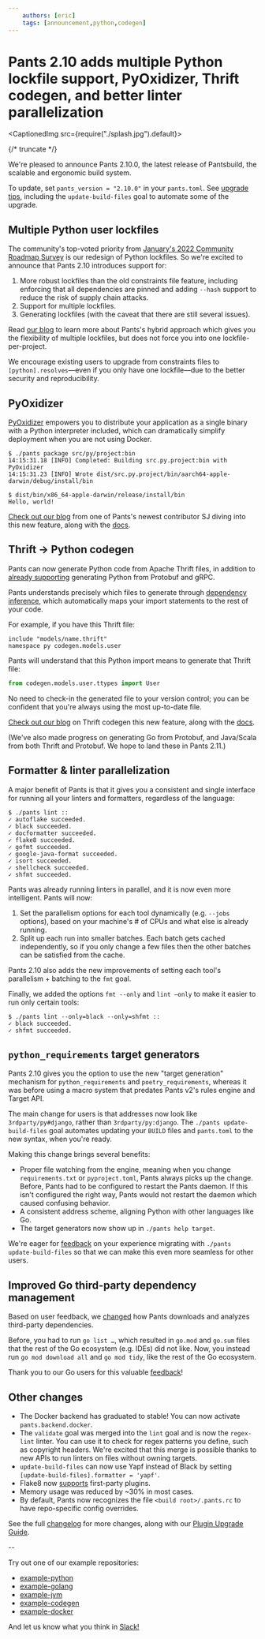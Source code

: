 ```yaml
---
    authors: [eric]
    tags: [announcement,python,codegen]
---
```


# Pants 2.10 adds multiple Python lockfile support, PyOxidizer, Thrift codegen, and better linter parallelization

<CaptionedImg src={require("./splash.jpg").default}></CaptionedImg>

{/* truncate */}

We're pleased to announce Pants 2.10.0, the latest release of Pantsbuild, the scalable and ergonomic build system.

To update, set `pants_version = "2.10.0"` in your `pants.toml`. See [upgrade tips](https://www.pantsbuild.org/docs/upgrade-tips), including the `update-build-files` goal to automate some of the upgrade.

## Multiple Python user lockfiles

The community's top-voted priority from [January's 2022 Community Roadmap Survey](../2022-03-21-the-2022-annual-community-survey-is-a-wrap-and-the-results-are-in/index.mdx) is our redesign of Python lockfiles. So we're excited to announce that Pants 2.10 introduces support for:

1.  More robust lockfiles than the old constraints file feature, including enforcing that all dependencies are pinned and adding `--hash` support to reduce the risk of supply chain attacks.
2.  Support for multiple lockfiles.
3.  Generating lockfiles (with the caveat that there are still several issues).

Read [our blog](../2022-05-25-multiple-lockfiles-python/index.mdx) to learn more about Pants's hybrid approach which gives you the flexibility of multiple lockfiles, but does not force you into one lockfile-per-project.

We encourage existing users to upgrade from constraints files to `[python].resolves`—even if you only have one lockfile—due to the better security and reproducibility.

## PyOxidizer

[PyOxidizer](https://pyoxidizer.readthedocs.io/en/stable/) empowers you to distribute your application as a single binary with a Python interpreter included, which can dramatically simplify deployment when you are not using Docker.

```shell-session
$ ./pants package src/py/project:bin
14:15:31.18 [INFO] Completed: Building src.py.project:bin with PyOxidizer
14:15:31.23 [INFO] Wrote dist/src.py.project/bin/aarch64-apple-darwin/debug/install/bin

$ dist/bin/x86_64-apple-darwin/release/install/bin
Hello, world!
```

[Check out our blog](../2022-02-18-packaging-python-with-the-pyoxidizer-pants-plugin/index.mdx) from one of Pants's newest contributor SJ diving into this new feature, along with the [docs](https://www.pantsbuild.org/docs/pyoxidizer).

## Thrift → Python codegen

Pants can now generate Python code from Apache Thrift files, in addition to [already supporting](https://www.pantsbuild.org/docs/protobuf-python) generating Python from Protobuf and gRPC.

Pants understands precisely which files to generate through [dependency inference](../2020-10-29-dependency-inference/index.mdx), which automatically maps your import statements to the rest of your code.

For example, if you have this Thrift file:

```thrift
include "models/name.thrift"
namespace py codegen.models.user
```

Pants will understand that this Python import means to generate that Thrift file:

```python
from codegen.models.user.ttypes import User
```

No need to check-in the generated file to your version control; you can be confident that you're always using the most up-to-date file.

[Check out our blog](../2022-03-07-thrift-python/index.mdx) on Thrift codegen this new feature, along with the [docs](https://www.pantsbuild.org/v2.10/docs/thrift-python).

(We've also made progress on generating Go from Protobuf, and Java/Scala from both Thrift and Protobuf. We hope to land these in Pants 2.11.)

## Formatter & linter parallelization

A major benefit of Pants is that it gives you a consistent and single interface for running all your linters and formatters, regardless of the language:

```shell-session
$ ./pants lint ::
✓ autoflake succeeded.
✓ black succeeded.
✓ docformatter succeeded.
✓ flake8 succeeded.
✓ gofmt succeeded.
✓ google-java-format succeeded.
✓ isort succeeded.
✓ shellcheck succeeded.
✓ shfmt succeeded.
```

Pants was already running linters in parallel, and it is now even more intelligent. Pants will now:

1.  Set the parallelism options for each tool dynamically (e.g. `--jobs` options), based on your machine's # of CPUs and what else is already running.
2.  Split up each run into smaller batches. Each batch gets cached independently, so if you only change a few files then the other batches can be satisfied from the cache.

Pants 2.10 also adds the new improvements of setting each tool's parallelism + batching to the `fmt` goal.

Finally, we added the options `fmt --only` and `lint –only` to make it easier to run only certain tools:

```shell-session
$ ./pants lint --only=black --only=shfmt ::
✓ black succeeded.
✓ shfmt succeeded.
```

## `python_requirements` target generators

Pants 2.10 gives you the option to use the new "target generation" mechanism for `python_requirements` and `poetry_requirements`, whereas it was before using a macro system that predates Pants v2's rules engine and Target API.

The main change for users is that addresses now look like `3rdparty/py#django`, rather than `3rdparty/py:django`. The `./pants update-build-files` goal automates updating your `BUILD` files and `pants.toml` to the new syntax, when you're ready.

Making this change brings several benefits:

- Proper file watching from the engine, meaning when you change `requirements.txt` or `pyproject.toml`, Pants always picks up the change. Before, Pants had to be configured to restart the Pants daemon. If this isn't configured the right way, Pants would not restart the daemon which caused confusing behavior.
- A consistent address scheme, aligning Python with other languages like Go.
- The target generators now show up in `./pants help target`.

We're eager for [feedback](https://www.pantsbuild.org/docs/getting-help) on your experience migrating with `./pants update-build-files` so that we can make this even more seamless for other users.

## Improved Go third-party dependency management

Based on user feedback, we [changed](https://github.com/pantsbuild/pants/pull/14157) how Pants downloads and analyzes third-party dependencies.

Before, you had to run `go list …`, which resulted in `go.mod` and `go.sum` files that the rest of the Go ecosystem (e.g. IDEs) did not like. Now, you instead run `go mod download all` and `go mod tidy`, like the rest of the Go ecosystem.

Thank you to our Go users for this valuable [feedback](https://www.pantsbuild.org/docs/getting-help)!

## Other changes

- The Docker backend has graduated to stable! You can now activate `pants.backend.docker`.
- The `validate` goal was merged into the `lint` goal and is now the `regex-lint` linter. You can use it to check for regex patterns you define, such as copyright headers. We're excited that this merge is possible thanks to new APIs to run linters on files without owning targets.
- `update-build-files` can now use Yapf instead of Black by setting `[update-build-files].formatter = 'yapf'`.
- Flake8 now [supports](https://www.pantsbuild.org/docs/reference-flake8#advanced-options) first-party plugins.
- Memory usage was reduced by ~30% in most cases.
- By default, Pants now recognizes the file `<build root>/.pants.rc` to have repo-specific config overrides.

See the full [changelog](https://github.com/pantsbuild/pants/blob/main/src/python/pants/notes/2.10.x.md) for more changes, along with our [Plugin Upgrade Guide](https://www.pantsbuild.org/docs/plugin-upgrade-guide).

\-\-

Try out one of our example repositories:

- [example-python](https://github.com/pantsbuild/example-python)
- [example-golang](https://github.com/pantsbuild/example-golang)
- [example-jvm](https://github.com/pantsbuild/example-jvm)
- [example-codegen](https://github.com/pantsbuild/example-codegen)
- [example-docker](https://github.com/pantsbuild/example-docke)

And let us know what you think in [Slack!](https://www.pantsbuild.org/docs/getting-help)
